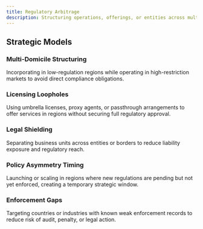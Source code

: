 ```yaml
---
title: Regulatory Arbitrage
description: Structuring operations, offerings, or entities across multiple jurisdictions to exploit differences in regulation—minimizing oversight, reducing costs, or avoiding restrictions present in stricter environments.
---
```


## Strategic Models

### Multi-Domicile Structuring  
Incorporating in low-regulation regions while operating in high-restriction markets to avoid direct compliance obligations.

### Licensing Loopholes  
Using umbrella licenses, proxy agents, or passthrough arrangements to offer services in regions without securing full regulatory approval.

### Legal Shielding  
Separating business units across entities or borders to reduce liability exposure and regulatory reach.

### Policy Asymmetry Timing  
Launching or scaling in regions where new regulations are pending but not yet enforced, creating a temporary strategic window.

### Enforcement Gaps  
Targeting countries or industries with known weak enforcement records to reduce risk of audit, penalty, or legal action.
